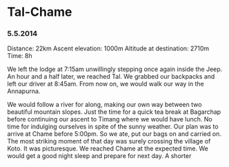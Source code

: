 # Tal-Chame

### 5.5.2014

Distance: 22km Ascent elevation: 1000m Altitude at destination: 2710m Time: 8h

We left the lodge at 7:15am unwillingly stepping once again inside the Jeep. An
hour and a half later, we reached Tal. We grabbed our backpacks and left our
driver at 8:45am. From now on, we would walk our way in the Annapurna.

We would follow a river for along, making our own way between two beautiful
mountain slopes. Just the time for a quick tea break at Bagarchap before
continuing our ascent to Timang where we would have lunch. No time for indulging
ourselves in spite of the sunny weather. Our plan was to arrive at Chame before
5:00pm. So we ate, put our bags on and carried on. The most striking moment of
that day was surely crossing the village of Koto. It was picturesque. We reached
Chame at the expected time. We would get a good night sleep and prepare for next
day. A shorter
